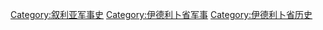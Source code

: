[[Category:叙利亚军事史|Category:叙利亚军事史]]
[[Category:伊德利卜省军事|Category:伊德利卜省军事]]
[[Category:伊德利卜省历史|Category:伊德利卜省历史]]